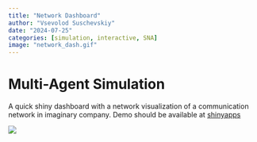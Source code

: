 ```yaml
---
title: "Network Dashboard"
author: "Vsevolod Suschevskiy"
date: "2024-07-25"
categories: [simulation, interactive, SNA]
image: "network_dash.gif"
---
```


# Multi-Agent Simulation

A quick shiny dashboard with a network visualization of a communication network in imaginary company. Demo should be available at [shinyapps](https://vvseva.shinyapps.io/paso_dash/)

![](network_dash.gif)
